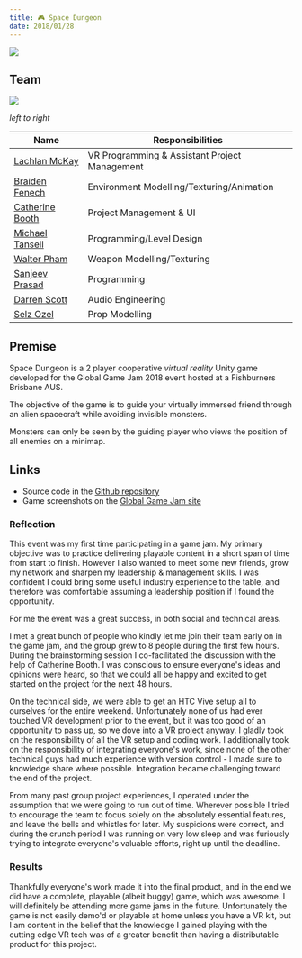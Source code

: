 ```yaml
---
title: 🎮 Space Dungeon
date: 2018/01/28
---
```



<Image src="space-dungeon-splash.png" />

## Team

<Image src="space-dungeon-team.png" />

_left to right_

| Name                                                                     | Responsibilities                              |
| ------------------------------------------------------------------------ | --------------------------------------------- |
| [Lachlan McKay](https://github.com/lokimckay)                            | VR Programming & Assistant Project Management |
| [Braiden Fenech](https://www.linkedin.com/in/braiden-fenech-bb6687b1/)   | Environment Modelling/Texturing/Animation     |
| [Catherine Booth](https://www.linkedin.com/in/catherine-booth-739464b3/) | Project Management & UI                       |
| [Michael Tansell](https://www.linkedin.com/in/michael-tansell/)          | Programming/Level Design                      |
| [Walter Pham](https://www.linkedin.com/in/walterpham/)                   | Weapon Modelling/Texturing                    |
| [Sanjeev Prasad](https://github.com/sanjeevprasad92)                     | Programming                                   |
| [Darren Scott](https://www.facebook.com/darren.scott.908)                | Audio Engineering                             |
| [Selz Ozel](https://www.facebook.com/selim.ozel)                         | Prop Modelling                                |

## Premise

Space Dungeon is a 2 player cooperative <i>virtual reality</i> Unity
game developed for the Global Game Jam 2018 event hosted at a
Fishburners Brisbane AUS.

The objective of the game is to guide your virtually immersed friend
through an alien spacecraft while avoiding invisible monsters.

Monsters can only be seen by the guiding player who views the
position of all enemies on a minimap.

## Links

- Source code in the [Github repository](https://github.com/lokimckay/spacedungeon-ggj2018)
- Game screenshots on the [Global Game Jam site](https://globalgamejam.org/2018/games/space-dungeon)

### Reflection

This event was my first time participating in a game jam. My primary
objective was to practice delivering playable content in a short span of
time from start to finish. However I also wanted to meet some new
friends, grow my network and sharpen my leadership & management skills.
I was confident I could bring some useful industry experience to the
table, and therefore was comfortable assuming a leadership position if I
found the opportunity.

For me the event was a great success, in both social and technical
areas.

I met a great bunch of people who kindly let me join their team early on
in the game jam, and the group grew to 8 people during the first few
hours. During the brainstorming session I co-facilitated the discussion
with the help of Catherine Booth. I was conscious to ensure everyone's
ideas and opinions were heard, so that we could all be happy and excited
to get started on the project for the next 48 hours.

On the technical side, we were able to get an HTC Vive setup all to
ourselves for the entire weekend. Unfortunately none of us had ever
touched VR development prior to the event, but it was too good of an
opportunity to pass up, so we dove into a VR project anyway. I gladly
took on the responsibility of all the VR setup and coding work. I
additionally took on the responsibility of integrating everyone's work,
since none of the other technical guys had much experience with version
control - I made sure to knowledge share where possible. Integration
became challenging toward the end of the project.

From many past group project experiences, I operated under the
assumption that we were going to run out of time. Wherever possible I
tried to encourage the team to focus solely on the absolutely essential
features, and leave the bells and whistles for later. My suspicions were
correct, and during the crunch period I was running on very low sleep
and was furiously trying to integrate everyone's valuable efforts, right
up until the deadline.

### Results

Thankfully everyone's work made it into the final product, and in the
end we did have a complete, playable (albeit buggy) game, which was
awesome. I will definitely be attending more game jams in the future.
Unfortunately the game is not easily demo'd or playable at home unless
you have a VR kit, but I am content in the belief that the knowledge I
gained playing with the cutting edge VR tech was of a greater benefit
than having a distributable product for this project.
